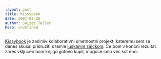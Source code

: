 ```yaml
---
layout: post
title: Kissybook
date: 2007-02-26
author: Swizec Teller
hero: undefined
---
```


[Kissybook](http://kissybook.net/) je zanimiv kolaborativni umetnostni projekt, kateremu sem se danes skusal pridruziti s temle [luskanim zajckom](http://www.deviantart.com/deviation/49689143/). Ce bom v koncni rezultat zares vkljucen bom knjigo gotovo kupil, mogoce celo vec kot eno.
